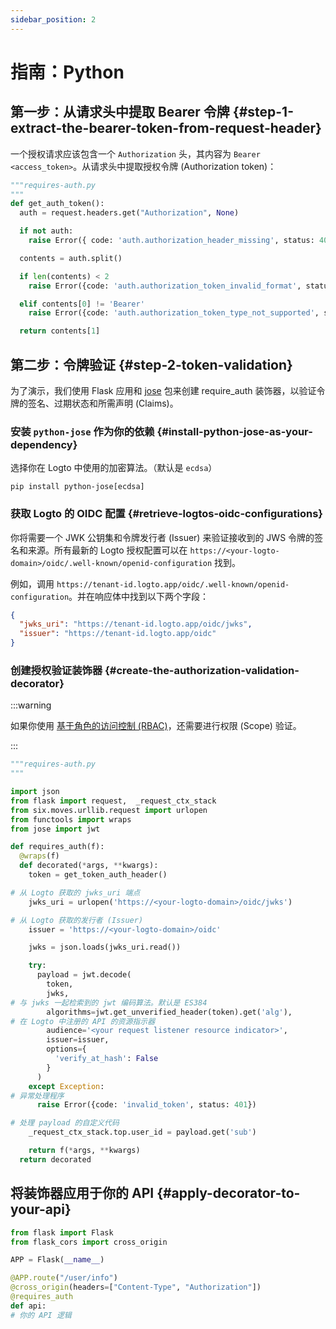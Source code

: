 ```yaml
---
sidebar_position: 2
---
```


# 指南：Python

## 第一步：从请求头中提取 Bearer 令牌 \{#step-1-extract-the-bearer-token-from-request-header}

一个授权请求应该包含一个 `Authorization` 头，其内容为 `Bearer <access_token>`。从请求头中提取授权令牌 (Authorization token)：

```python
"""requires-auth.py
"""
def get_auth_token():
  auth = request.headers.get("Authorization", None)

  if not auth:
    raise Error({ code: 'auth.authorization_header_missing', status: 401 })

  contents = auth.split()

  if len(contents) < 2
    raise Error({code: 'auth.authorization_token_invalid_format', status: 401})

  elif contents[0] != 'Bearer'
    raise Error({code: 'auth.authorization_token_type_not_supported', status: 401})

  return contents[1]
```

## 第二步：令牌验证 \{#step-2-token-validation}

为了演示，我们使用 Flask 应用和 [jose](https://github.com/mpdavis/python-jose) 包来创建 require_auth 装饰器，以验证令牌的签名、过期状态和所需声明 (Claims)。

### 安装 `python-jose` 作为你的依赖 \{#install-python-jose-as-your-dependency}

选择你在 Logto 中使用的加密算法。（默认是 `ecdsa`）

```
pip install python-jose[ecdsa]

```

### 获取 Logto 的 OIDC 配置 \{#retrieve-logtos-oidc-configurations}

你将需要一个 JWK 公钥集和令牌发行者 (Issuer) 来验证接收到的 JWS 令牌的签名和来源。所有最新的 Logto 授权配置可以在 `https://<your-logto-domain>/oidc/.well-known/openid-configuration` 找到。

例如，调用 `https://tenant-id.logto.app/oidc/.well-known/openid-configuration`。并在响应体中找到以下两个字段：

```json
{
  "jwks_uri": "https://tenant-id.logto.app/oidc/jwks",
  "issuer": "https://tenant-id.logto.app/oidc"
}
```

### 创建授权验证装饰器 \{#create-the-authorization-validation-decorator}

:::warning

如果你使用 [基于角色的访问控制 (RBAC)](/authorization/role-based-access-control/protect-api-resources-with-rbac)，还需要进行权限 (Scope) 验证。

:::

```python
"""requires-auth.py
"""

import json
from flask import request,  _request_ctx_stack
from six.moves.urllib.request import urlopen
from functools import wraps
from jose import jwt

def requires_auth(f):
  @wraps(f)
  def decorated(*args, **kwargs):
    token = get_token_auth_header()

# 从 Logto 获取的 jwks_uri 端点
    jwks_uri = urlopen('https://<your-logto-domain>/oidc/jwks')

# 从 Logto 获取的发行者 (Issuer)
    issuer = 'https://<your-logto-domain>/oidc'

    jwks = json.loads(jwks_uri.read())

    try:
      payload = jwt.decode(
        token,
        jwks,
# 与 jwks 一起检索到的 jwt 编码算法。默认是 ES384
        algorithms=jwt.get_unverified_header(token).get('alg'),
# 在 Logto 中注册的 API 的资源指示器
        audience='<your request listener resource indicator>',
        issuer=issuer,
        options={
          'verify_at_hash': False
        }
      )
    except Exception:
# 异常处理程序
      raise Error({code: 'invalid_token', status: 401})

# 处理 payload 的自定义代码
    _request_ctx_stack.top.user_id = payload.get('sub')

    return f(*args, **kwargs)
  return decorated
```

## 将装饰器应用于你的 API \{#apply-decorator-to-your-api}

```python
from flask import Flask
from flask_cors import cross_origin

APP = Flask(__name__)

@APP.route("/user/info")
@cross_origin(headers=["Content-Type", "Authorization"])
@requires_auth
def api:
# 你的 API 逻辑
```
